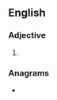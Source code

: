 ==English==

===Adjective===
{{head|en|adjective comparative form}}

# {{en-comparative of|scary}}

===Anagrams===
* {{anagrams|en|carries}}